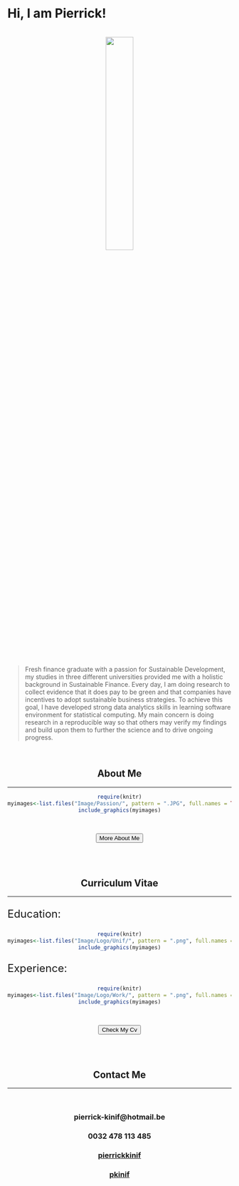 &emsp;

# **Hi, I am Pierrick!**

<br>
<center>
<img id="img-me" src="Image/MeEnRond.png" style="width:35%;" height="auto">
</center>
<br>

>Fresh finance graduate with a passion for Sustainable Development, my studies in three different universities provided me with a holistic background in Sustainable Finance. Every day, I am doing research to collect evidence that it does pay to be green and that companies have incentives to adopt sustainable business strategies. To achieve this goal, I have developed strong data analytics skills in learning software environment for statistical computing. My main concern is doing research in a reproducible way so that others may verify my findings and build upon them to further the science and to drive ongoing progress.

<br>
<center>

## **About Me**

<hr>

```r
require(knitr)
myimages<-list.files("Image/Passion/", pattern = ".JPG", full.names = TRUE)
include_graphics(myimages)
```

<!-- *"I am a ...,...,... and..."* -->

<br>

<form>
<input class="MyButton" type="button" value="More About Me" onclick="window.location.href='FDB/Fdb.html'" />
</form> 

<br>
<br>

## **Curriculum Vitae**

<hr>

<center>

<font size="5">
<p align="left">Education:</p>
</font> 

```r
require(knitr)
myimages<-list.files("Image/Logo/Unif/", pattern = ".png", full.names = TRUE)
include_graphics(myimages)
```

<font size="5">
<p align="left">Experience:</p>
</font> 

```r
require(knitr)
myimages<-list.files("Image/Logo/Work/", pattern = ".png", full.names = TRUE)
include_graphics(myimages)
```

<br>

<form>
<input class="MyButton" type="button" value="Check My Cv" onclick="window.location.href='https://www.pierrickkinif.com/Cv.html'" />
</form> 

<br>
<br>

<center>


## **Contact Me**

<hr>
<br>

<h3><i class="fa fa-envelope" style="font-size:36px"></i> pierrick-kinif@hotmail.be</h3>
<h3><i class="fa fa-phone-square" style="font-size:36px"></i> 0032 478 113 485</h3>
<h3><i class="fa fa-linkedin" style="font-size:36px"></i><a href="https://www.linkedin.com/in/pierrickkinif/"> pierrickkinif</a>
<h3><i class="fa fa-github-square" style="font-size:36px"></i><a href="https://github.com/pkinif"> pkinif</a>


<br>
<center>
